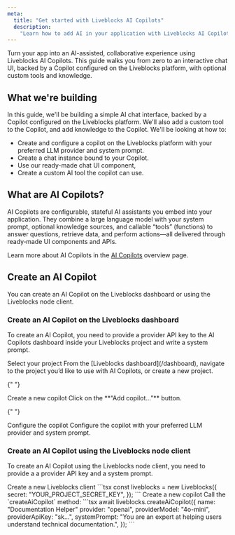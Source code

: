 ```yaml
---
meta:
  title: "Get started with Liveblocks AI Copilots"
  description:
    "Learn how to add AI in your application with Liveblocks AI Copilots."
---
```


Turn your app into an AI-assisted, collaborative experience using Liveblocks AI
Copilots. This guide walks you from zero to an interactive chat UI, backed by a
Copilot configured on the Liveblocks platform, with optional custom tools and
knowledge.

## What we're building

In this guide, we'll be building a simple AI chat interface, backed by a Copilot
configured on the Liveblocks platform. We'll also add a custom tool to the
Copilot, and add knowledge to the Copilot. We'll be looking at how to:

- Create and configure a copilot on the Liveblocks platform with your preferred
  LLM provider and system prompt.
- Create a chat instance bound to your Copilot.
- Use our ready-made chat UI component,
- Create a custom AI tool the copilot can use.

## What are AI Copilots?

AI Copilots are configurable, stateful AI assistants you embed into your
application. They combine a large language model with your system prompt,
optional knowledge sources, and callable “tools” (functions) to answer
questions, retrieve data, and perform actions—all delivered through ready‑made
UI components and APIs.

Learn more about AI Copilots in the
[AI Copilots](/docs/ready-made-features/ai-copilots) overview page.

## Create an AI Copilot

You can create an AI Copilot on the Liveblocks dashboard or using the Liveblocks
node client.

### Create an AI Copilot on the Liveblocks dashboard

To create an AI Copilot, you need to provide a provider API key to the AI
Copilots dashboard inside your Liveblocks project and write a system prompt.

<Steps>
  <Step>
    <StepTitle>Select your project</StepTitle>
    <StepContent>
      From the [Liveblocks dashboard](/dashboard), navigate to the project you’d
      like to use with AI Copilots, or create a new project.
    </StepContent>
  </Step>

{" "}

<Step>
  <StepTitle>Create a new copilot</StepTitle>
  <StepContent>Click on the **“Add copilot…”** button.</StepContent>
</Step>

{" "}

<Step>
  <StepTitle>Configure the copilot</StepTitle>
  <StepContent>
    Configure the copilot with your preferred LLM provider and system prompt.
  </StepContent>
</Step>

</Steps>

### Create an AI Copilot using the Liveblocks node client

To create an AI Copilot using the Liveblocks node client, you need to provide a
a provider API key and a system prompt.

<Steps>
  <Step>
    <StepTitle>Create a new Liveblocks client</StepTitle>
    <StepContent>
      ```tsx
      const liveblocks = new Liveblocks({
        secret: "YOUR_PROJECT_SECRET_KEY",
      });
      ```
    </StepContent>
  </Step>
  <Step>
    <StepTitle>Create a new copilot</StepTitle>
    <StepContent>
      Call the `createAiCopilot` method:
      ```tsx
      await liveblocks.createAiCopilot({
        name: "Documentation Helper"
        provider: "openai",
        providerModel: "4o-mini",
        providerApiKey: "sk...",
        systemPrompt: "You are an expert at helping users understand technical documentation.",
      });
      ```
    </StepContent>
  </Step>
</Steps>
